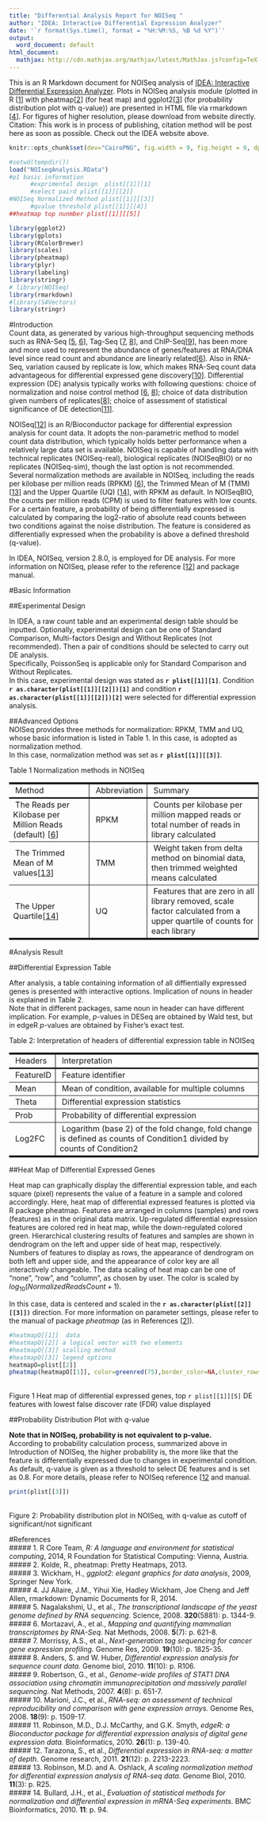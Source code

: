 ```yaml
---
title: "Differential Analysis Report for NOISeq "
author: "IDEA: Interactive Differential Expression Analyzer"
date: '`r format(Sys.time(), format = "%H:%M:%S, %B %d %Y")`'
output:
  word_document: default
html_document:
  mathjax: http://cdn.mathjax.org/mathjax/latest/MathJax.js?config=TeX-AMS-MML_HTMLorMML
---
```

  
  This is an R Markdown document for NOISeq analysis of [IDEA: Interactive Differential Expression Analyzer](http://idea.biocuckoo.org). Plots in NOISeq analysis module (plotted in R [[1](#ref1)] with pheatmap[[2](#ref2)] (for heat map) and ggplot2[[3](#ref3)] (for probability distribution plot with q-value)) are presented in HTML file via rmarkdown [[4](#ref4)]. For figures of higher resolution, please download from website directly.    
Citation: This work is in process of publishing, citation method will be post here as soon as possible. Check out the IDEA website above.    

```r
knitr::opts_chunk$set(dev="CairoPNG", fig.width = 9, fig.height = 9, dpi = 72)
```

```r
#setwd(tempdir())
load("NOIseqAnalysis.RData")
#p1 basic information 
      #exprimental design  plist[[1]][1]
      #select paird plist[[1]][[2]]
#NOISeq Normalized Method plist[[1]][[3]]
      #qvalue threshold plist[[1]][[4]]
##heatmap top nunmber plist[[1]][[5]]

library(ggplot2)
library(gplots)
library(RColorBrewer)
library(scales)
library(pheatmap)
library(plyr)
library(labeling)
library(stringr)
# library(NOISeq)
library(rmarkdown)
#library(S4Vectors)
library(stringr)
```

#Introduction   
Count data, as generated by various high-throughput sequencing methods such as RNA-Seq [[5](#ref5), [6](#ref6)], Tag-Seq [[7](#ref7), [8](#ref8)], and ChIP-Seq[[9](#ref9)], has been more and more used to represent the abundance of genes/features at RNA/DNA level since read count and abundance are linearly related[[6](#ref6)]. Also in RNA-Seq, variation caused by replicate is low, which makes RNA-Seq count data advantageous for differential expressed gene discovery[[10](#ref10)]. Differential expression (DE) analysis typically works with following questions: choice of normalization and noise control method [[6](#ref6), [8](#ref8)]; choice of data distribution given numbers of replicates[[8](#ref8)]; choice of assessment of statistical significance of DE detection[[11](#ref11)].   

NOISeq[[12](#ref12)] is an R/Bioconductor package for differential expression analysis for count data. It adopts the non-parametric method to model count data distribution, which typically holds better performance when a relatively large data set is available. NOISeq is capable of handling data with technical replicates (NOISeq-real), biological replicates (NOISeqBIO) or no replicates (NOISeq-sim), though the last option is not recommended. Several normalization methods are available in NOISeq, including the reads per kilobase per million reads (RPKM) [[6](#ref6)], the Trimmed Mean of M (TMM) [[13](#ref13)] and the Upper Quartile (UQ) [[14](#ref14)], with RPKM as default. In NOISeqBIO, the counts per million reads (CPM) is used to filter features with low counts. For a certain feature, a probability of being differentially expressed is calculated by comparing the log2-ratio of absolute read counts between two conditions against the noise distribution. The feature is considered as differentially expressed when the probability is above a defined threshold (q-value).   

In IDEA, NOISeq, version 2.8.0, is employed for DE analysis. For more information on NOISeq, please refer to the reference [[12](#ref12)] and package manual.   

#Basic Information   

##Experimental Design   

In IDEA, a raw count table and an experimental design table should be inputted. Optionally, experimental design can be one of Standard Comparison, Multi-factors Design and Without Replicates (not recommended). Then a pair of conditions should be selected to carry out DE analysis.    
Specifically, PoissonSeq is applicable only for Standard Comparison and Without Replicates.    
In this case, experimental design was stated as **`r plist[[1]][1]`**. Condition **`r as.character(plist[[1]][[2]])[1]`** and condition **`r as.character(plist[[1]][[2]])[2]`** were selected for differential expression analysis.   

##Advanced Options   
NOISeq provides three methods for normalization: RPKM, TMM and UQ, whose basic information is listed in Table 1. In this case,  is adopted as normalization method.    
In this case, normalization method was set as **`r plist[[1]][[3]]`**.   

<div align="center">
Table 1 Normalization methods in NOISeq<br/>
<table cellpadding="5" cellspacing="0" border="1" frame=hsides rules=all style="border-color: #000000">
        <tr>
          <td style="border-width: medium thin medium 0">&nbsp;Method</td>
          <td style="border-width: medium thin medium 0">&nbsp;Abbreviation</td>
          <td style="border-width: medium thin medium 0">&nbsp;Summary</td>
        </tr>
        <tr>
          <td style="border-width: 0 thin thin 0">&nbsp;The Reads per Kilobase per Million Reads (default) [<a href="#ref6">6</a>]</td>
          <td style="border-width: 0 thin thin 0">&nbsp;RPKM</td>
          <td style="border-width: 0 thin thin 0">&nbsp;Counts per kilobase per million mapped reads or total number of reads in library calculated</td>
        </tr>
        <tr>
          <td style="border-width: 0 thin thin 0">&nbsp;The Trimmed Mean of M values[<a href="#ref13">13</a>]</td>
          <td style="border-width: 0 thin thin 0">&nbsp;TMM</td>
          <td style="border-width: 0 thin thin 0">&nbsp;Weight taken from delta method on binomial data, then trimmed weighted means calculated</td>
        </tr>
        <tr>
          <td style="border-width: 0 thin medium 0">&nbsp;The Upper Quartile[<a href="#ref14">14</a>]</td>
          <td style="border-width: 0 thin medium 0">&nbsp;UQ</td>
          <td style="border-width: 0 thin medium 0">&nbsp;Features that are zero in all library removed, scale factor calculated from a upper quartile of counts for each library</td>
        </tr>
</table>
</div>

#Analysis Result   

##Differential Expression Table   

After analysis, a table containing information of all diffientially expressed genes is presented with interactive options. Implication of nouns in header is explained in Table 2.   
Note that in different packages, same noun in header can have different implication. For example, *p*-values in DESeq are obtained by Wald test, but in edgeR *p*-values are obtained by Fisher's exact test.   
   
<div align="center">
Table 2: Interpretation of headers of differential expression table in NOISeq<br/>
<table cellpadding="5" cellspacing="0" border="1" frame=hsides rules=all style="border-color: #000000">
        <tr>
            <td style="border-width: medium thin medium 0">&nbsp;Headers</td>
            <td style="border-width: medium thin medium 0">&nbsp;Interpretation</td>
        </tr>
         <tr>
            <td style="border-width: 0 thin thin 0">&nbsp;FeatureID</td>
            <td style="border-width: 0 thin thin 0">&nbsp;Feature identifier</td>
        </tr>
        <tr>
            <td style="border-width: 0 thin thin 0">&nbsp;Mean</td>
            <td style="border-width: 0 thin thin 0">&nbsp;Mean of condition, available for multiple columns</td>
        </tr>
        <tr>
            <td style="border-width: 0 thin thin 0">&nbsp;Theta</td>
            <td style="border-width: 0 thin thin 0">&nbsp;Differential expression statistics</td>
        </tr>
        <tr>
            <td style="border-width: 0 thin thin 0">&nbsp;Prob</td>
            <td style="border-width: 0 thin thin 0">&nbsp;Probability of differential expression</td>
        </tr>
        <tr>
            <td style="border-width: 0 thin medium 0">&nbsp;Log2FC</td>
            <td style="border-width: 0 thin medium 0">&nbsp;Logarithm (base 2) of the fold change, fold change is defined as counts of Condition1 divided by counts of Condition2</td>
        </tr>
</table>
</div>   

##Heat Map of Differential Expressed Genes   

Heat map can graphically display the differential expression table, and each square (pixel) represents the value of a feature in a sample and colored accordingly. Here, heat map of differential expressed features is plotted via R package pheatmap. Features are arranged in columns (samples) and rows (features) as in the original data matrix. Up-regulated differential expression features are colored red in heat map, while the down-regulated colored green. Hierarchical clustering results of features and samples are shown in dendrogram on the left and upper side of heat map, respectively.    
Numbers of features to display as rows, the appearance of dendrogram on both left and upper side, and the appearance of color key are all interactively changeable. The data scaling of heat map can be one of "none", "row", and "column", as chosen by user. The color is scaled by $log_{10}(Normalized Reads Count + 1)$.    

In this case, data is centered and scaled in the **`r as.character(plist[[2]][[3]])`** direction. For more information on parameter settings, please refer to the manual of package *pheatmap* (as in References [[2](#ref2)]).   

<div align="center">

```r
#heatmapO[[1]]  data
#heatmapO[[2]] a logical vector with two elements 
#heatmapO[[3]] scalling method
#heatmapO[[3]] legend options
heatmapO=plist[[2]]
pheatmap(heatmapO[[1]], color=greenred(75),border_color=NA,cluster_rows=heatmapO[[2]][1],cluster_cols= heatmapO[[2]][2],scale=heatmapO[[3]],legend=heatmapO[[4]])
```
<br/>
Figure 1 Heat map of differential expressed genes, top `r plist[[1]][5]` DE features with lowest false discover rate (FDR) value displayed
</div>
   
##Probability Distribution Plot with *q*-value   

**Note that in NOISeq, probability is not equivalent to p-value.**   
According to probability calculation process, summarized above in Introduction of NOISeq, the higher probability is, the more like that the feature is differentially expressed due to changes in experimental condition. As default, q-value is given as a threshold to select DE features and is set as 0.8. For more details, please refer to NOISeq reference [[12](#ref12) and manual.    

<div align="center">
```r
print(plist[[3]])
```
<br/>
Figure 2: Probability distribution plot in NOISeq, with q-value as cutoff of significant/not significant    
</div>

#References   
##### <a name="ref1"></a>1.  R Core Team, *R: A language and environment for statistical computing*, 2014, R Foundation for Statistical Computing: Vienna, Austria.   
##### <a name="ref2"></a>2.	Kolde, R., pheatmap: Pretty Heatmaps, 2013.   
##### <a name="ref3"></a>3.	Wickham, H., *ggplot2: elegant graphics for data analysis*, 2009, Springer New York.   
##### <a name="ref4"></a>4.	JJ Allaire, J.M., Yihui Xie, Hadley Wickham, Joe Cheng and Jeff Allen, rmarkdown: Dynamic Documents for R, 2014.   
##### <a name="ref5"></a>5.	Nagalakshmi, U., et al., *The transcriptional landscape of the yeast genome defined by RNA sequencing.* Science, 2008. **320**(5881): p. 1344-9.   
##### <a name="ref6"></a>6.	Mortazavi, A., et al., *Mapping and quantifying mammalian transcriptomes by RNA-Seq.* Nat Methods, 2008. **5**(7): p. 621-8.   
##### <a name="ref7"></a>7.	Morrissy, A.S., et al., *Next-generation tag sequencing for cancer gene expression profiling.* Genome Res, 2009. **19**(10): p. 1825-35.   
##### <a name="ref8"></a>8.	Anders, S. and W. Huber, *Differential expression analysis for sequence count data.* Genome biol, 2010. **11**(10): p. R106.   
##### <a name="ref9"></a>9.	Robertson, G., et al., *Genome-wide profiles of STAT1 DNA association using chromatin immunoprecipitation and massively parallel sequencing.* Nat Methods, 2007. **4**(8): p. 651-7.   
##### <a name="ref10"></a>10.	Marioni, J.C., et al., *RNA-seq: an assessment of technical reproducibility and comparison with gene expression arrays.* Genome Res, 2008. **18**(9): p. 1509-17.   
##### <a name="ref11"></a>11.	Robinson, M.D., D.J. McCarthy, and G.K. Smyth, *edgeR: a Bioconductor package for differential expression analysis of digital gene expression data.* Bioinformatics, 2010. **26**(1): p. 139-40.   
##### <a name="ref12"></a>12.	Tarazona, S., et al., *Differential expression in RNA-seq: a matter of depth.* Genome research, 2011. **21**(12): p. 2213-2223.   
##### <a name="ref13"></a>13.	Robinson, M.D. and A. Oshlack, *A scaling normalization method for differential expression analysis of RNA-seq data.* Genome Biol, 2010. **11**(3): p. R25.   
##### <a name="ref14"></a>14.	Bullard, J.H., et al., *Evaluation of statistical methods for normalization and differential expression in mRNA-Seq experiments.* BMC Bioinformatics, 2010. **11**: p. 94.   